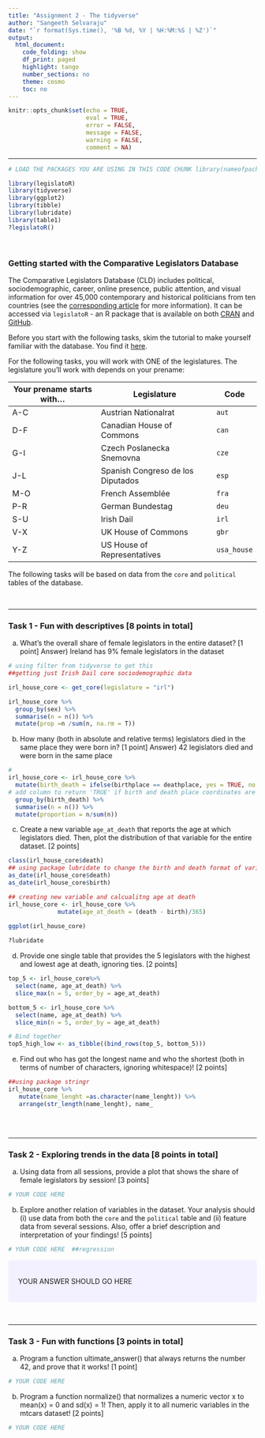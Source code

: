 ```yaml
---
title: "Assignment 2 - The tidyverse"
author: "Sangeeth Selvaraju"
date: "`r format(Sys.time(), '%B %d, %Y | %H:%M:%S | %Z')`"
output:
  html_document:
    code_folding: show
    df_print: paged
    highlight: tango
    number_sections: no
    theme: cosmo
    toc: no
---
```

  
<style>
div.answer {background-color:#f3f0ff; border-radius: 5px; padding: 20px;}
</style>

```r
knitr::opts_chunk$set(echo = TRUE,
                      eval = TRUE,
                      error = FALSE,
                      message = FALSE,
                      warning = FALSE,
                      comment = NA)
```


***

```r
# LOAD THE PACKAGES YOU ARE USING IN THIS CODE CHUNK library(nameofpackage)

library(legislatoR)
library(tidyverse)
library(ggplot2)
library(tibble)
library(lubridate)
library(table1)
?legislatoR()
```

<br>

### Getting started with the Comparative Legislators Database

The Comparative Legislators Database (CLD) includes political, sociodemographic, career, online presence, public attention, and visual information for over 45,000 contemporary and historical politicians from ten countries (see the [corresponding article](https://www.cambridge.org/core/journals/british-journal-of-political-science/article/comparative-legislators-database/D28BB58A8B2C08C8593DB741F42C18B2) for more information). It can be accessed via `legislatoR` - an R package that is available on both [CRAN](https://cran.r-project.org/web/packages/legislatoR/index.html) and [GitHub](https://github.com/saschagobel/legislatoR).

Before you start with the following tasks, skim the tutorial to make yourself familiar with the database. You find it [here](https://cran.r-project.org/web/packages/legislatoR/vignettes/legislatoR.html).

For the following tasks, you will work with ONE of the legislatures. The legislature you'll work with depends on your prename:

| Your prename starts with... | Legislature | Code |
|---------|-------|-------|
| A-C | Austrian Nationalrat | `aut` |
| D-F | Canadian House of Commons | `can` |
| G-I | Czech Poslanecka Snemovna | `cze` |
| J-L | Spanish Congreso de los Diputados | `esp` |
| M-O | French Assemblée | `fra` |
| P-R | German Bundestag | `deu` |
| S-U | Irish Dail | `irl` |
| V-X | UK House of Commons | `gbr` |
| Y-Z | US House of Representatives  | `usa_house` |

The following tasks will be based on data from the `core` and `political` tables of the database.

<br>

***

### Task 1 - Fun with descriptives [8 points in total]

a) What's the overall share of female legislators in the entire dataset? [1 point]
Answer) Ireland has 9% female legislators in the dataset
```r
# using filter from tidyverse to get this
##getting just Irish Dail core sociodemographic data

irl_house_core <- get_core(legislature = "irl")

irl_house_core %>% 
  group_by(sex) %>% 
  summarise(n = n()) %>% 
  mutate(prop =n /sum(n, na.rm = T))

```

b) How many (both in absolute and relative terms) legislators died in the same place they were born in? [1 point]
Answer) 42 legislators died and were born in the same place
```r
# 
irl_house_core <- irl_house_core %>% 
  mutate(birth_death = ifelse(birthplace == deathplace, yes = TRUE, no = FALSE)) %>% 
# add column to return 'TRUE' if birth and death place coordinates are the same
  group_by(birth_death) %>%
  summarise(n = n()) %>%
  mutate(proportion = n/sum(n))
```

c) Create a new variable `age_at_death` that reports the age at which legislators died. Then, plot the distribution of that variable for the entire dataset. [2 points]

```r
class(irl_house_core$death)
## using package lubridate to change the birth and death format of variables to date
as_date(irl_house_core$death)
as_date(irl_house_core$birth)

## creating new variable and calcualitng age at death 
irl_house_core <- irl_house_core %>% 
              mutate(age_at_death = (death - birth)/365)

ggplot(irl_house_core)
              
?lubridate
```

d) Provide one single table that provides the 5 legislators with the highest and lowest age at death, ignoring ties. [2 points]

```r
top_5 <- irl_house_core%>% 
  select(name, age_at_death) %>%
  slice_max(n = 5, order_by = age_at_death) 

bottom_5 <- irl_house_core %>% 
  select(name, age_at_death) %>%
  slice_min(n = 5, order_by = age_at_death) 

# Bind together
top5_high_low <- as_tibble((bind_rows(top_5, bottom_5)))
```

e) Find out who has got the longest name and who the shortest (both in terms of number of characters, ignoring whitespace)! [2 points]

```r
##using package stringr
irl_house_core %>% 
   mutate(name_lenght =as.character(name_lenght)) %>% 
   arrange(str_length(name_lenght), name_
       

```

<br>

***

### Task 2 - Exploring trends in the data [8 points in total]

a) Using data from all sessions, provide a plot that shows the share of female legislators by session! [3 points]

```r
# YOUR CODE HERE
```

b) Explore another relation of variables in the dataset. Your analysis should (i) use data from both the `core` and the `political` table and (ii) feature data from several sessions. Also, offer a brief description and interpretation of your findings! [5 points]

```r
# YOUR CODE HERE  ##regression
```

<div class = "answer">
YOUR ANSWER SHOULD GO HERE
</div>

<br>

***

### Task 3 - Fun with functions [3 points in total]

a) Program a function ultimate_answer() that always returns the number 42, and prove that it works! [1 point]

```r
# YOUR CODE HERE
```

b) Program a function normalize() that normalizes a numeric vector x to mean(x) = 0 and sd(x) = 1! Then, apply it to all numeric variables in the mtcars dataset! [2 points]

```r
# YOUR CODE HERE
```



